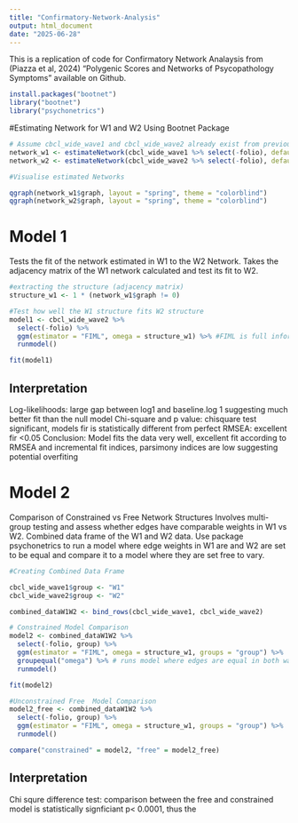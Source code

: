 ```yaml
---
title: "Confirmatory-Network-Analysis"
output: html_document
date: "2025-06-28"
---
```


This is a replication of code for Confirmatory Network Analaysis from (Piazza et al, 2024) "Polygenic Scores and Networks of Psycopathology Symptoms" available on Github. 


```r
install.packages("bootnet")
library("bootnet")
library("psychonetrics")
```

#Estimating Network for W1 and W2 Using Bootnet Package 

```r
# Assume cbcl_wide_wave1 and cbcl_wide_wave2 already exist from previous script in pipeline 
network_w1 <- estimateNetwork(cbcl_wide_wave1 %>% select(-folio), default = "ggmModSelect")
network_w2 <- estimateNetwork(cbcl_wide_wave2 %>% select(-folio), default = "ggmModSelect")

#Visualise estimated Networks 

qgraph(network_w1$graph, layout = "spring", theme = "colorblind")
qgraph(network_w2$graph, layout = "spring", theme = "colorblind")

```
# Model 1 
Tests the fit of the network estimated in W1 to the W2 Network. Takes the adjacency matrix of the W1 network calculated  and test its fit to W2. 
```r

#extracting the structure (adjacency matrix)
structure_w1 <- 1 * (network_w1$graph != 0)

#Test how well the W1 structure fits W2 structure 
model1 <- cbcl_wide_wave2 %>%
  select(-folio) %>%
  ggm(estimator = "FIML", omega = structure_w1) %>% #FIML is full information maximum likelihood (default and most robust) estimator 
  runmodel()

fit(model1)


```

## Interpretation
Log-likelihoods: large gap between log1 and baseline.log 1 suggesting much better fit than the null model 
Chi-square and p value: chisquare test significant, models fir is statistically different from perfect
RMSEA: excellent fir <0.05
Conclusion: Model fits the data very well, excellent fit according to RMSEA and incremental fit indices, parsimony indices are low suggesting potential overfiting 


# Model 2 
Comparison of Constrained vs Free Network Structures 
Involves multi-group testing and assess whether edges have comparable weights in W1 vs W2. Combined data frame of the W1 and W2 data. Use package psychonetrics to run a model where edge weights in W1 are and W2 are set to be equal and compare it to a model where they are set free to vary. 


```r
#Creating Combined Data Frame 

cbcl_wide_wave1$group <- "W1"
cbcl_wide_wave2$group <- "W2"

combined_dataW1W2 <- bind_rows(cbcl_wide_wave1, cbcl_wide_wave2)

# Constrained Model Comparison
model2 <- combined_dataW1W2 %>%
  select(-folio, group) %>%
  ggm(estimator = "FIML", omega = structure_w1, groups = "group") %>%
  groupequal("omega") %>% # runs model where edges are equal in both waves 
  runmodel()

fit(model2)

#Unconstrained Free  Model Comparison 
model2_free <- combined_dataW1W2 %>%
  select(-folio, group) %>%
  ggm(estimator = "FIML", omega = structure_w1, groups = "group") %>%
  runmodel()

compare("constrained" = model2, "free" = model2_free)


```
## Interpretation
Chi squre difference test: comparison between the free and constrained model is statistically signficiant p< 0.0001, thus the 
